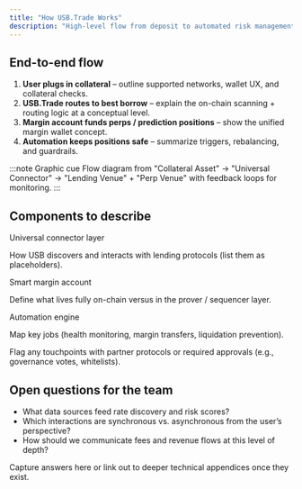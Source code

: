 ```yaml
---
title: "How USB.Trade Works"
description: "High-level flow from deposit to automated risk management"
---
```


<div className="usb-section">
  <h2>End-to-end flow</h2>
  <ol>
    <li><strong>User plugs in collateral</strong> – outline supported networks, wallet UX, and collateral checks.</li>
    <li><strong>USB.Trade routes to best borrow</strong> – explain the on-chain scanning + routing logic at a conceptual level.</li>
    <li><strong>Margin account funds perps / prediction positions</strong> – show the unified margin wallet concept.</li>
    <li><strong>Automation keeps positions safe</strong> – summarize triggers, rebalancing, and guardrails.</li>
  </ol>
  :::note Graphic cue
  Flow diagram from "Collateral Asset" → "Universal Connector" → "Lending Venue" + "Perp Venue" with feedback loops for monitoring.
  :::
</div>

<div className="usb-section">
  <h2>Components to describe</h2>
  <div className="usb-grid">
    <div className="usb-card">
      <span className="usb-card__eyebrow">Universal connector layer</span>
      <p className="usb-card__body">How USB discovers and interacts with lending protocols (list them as placeholders).</p>
    </div>
    <div className="usb-card">
      <span className="usb-card__eyebrow">Smart margin account</span>
      <p className="usb-card__body">Define what lives fully on-chain versus in the prover / sequencer layer.</p>
    </div>
    <div className="usb-card">
      <span className="usb-card__eyebrow">Automation engine</span>
      <p className="usb-card__body">Map key jobs (health monitoring, margin transfers, liquidation prevention).</p>
    </div>
  </div>
  <p>Flag any touchpoints with partner protocols or required approvals (e.g., governance votes, whitelists).</p>
</div>

<div className="usb-section">
  <h2>Open questions for the team</h2>
  <ul className="usb-checklist">
    <li>What data sources feed rate discovery and risk scores?</li>
    <li>Which interactions are synchronous vs. asynchronous from the user’s perspective?</li>
    <li>How should we communicate fees and revenue flows at this level of depth?</li>
  </ul>
  <p>Capture answers here or link out to deeper technical appendices once they exist.</p>
</div>

